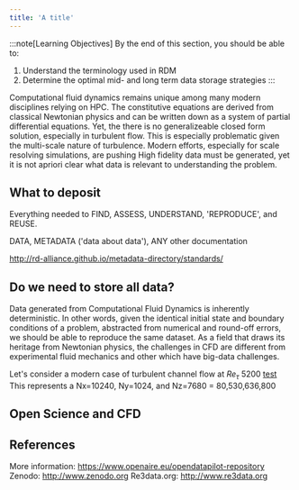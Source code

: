 ```yaml
---
title: 'A title'
---
```



:::note[Learning Objectives]
By the end of this section, you should be able to:
1. Understand the terminology used in RDM
2. Determine the optimal mid- and long term data storage strategies
:::






Computational fluid dynamics remains unique among many modern disciplines relying on HPC. The constitutive equations are derived from classical Newtonian physics and can be written down as a system of partial differential equations. Yet, the there is no generalizeable closed form solution, especially in turbulent flow. This is especially problematic given the multi-scale nature of turbulence. Modern efforts, especially for scale resolving simulations, are pushing 
High fidelity data must be generated, yet it is not apriori clear what data is relevant to understanding the problem.


    
 
    
## What to deposit
Everything needed to FIND, ASSESS, UNDERSTAND, 'REPRODUCE', and REUSE.

DATA, METADATA ('data about data'), ANY other documentation

http://rd-alliance.github.io/metadata-directory/standards/





## Do we need to store all data?
Data generated from Computational Fluid Dynamics is inherently deterministic. In other words, given the identical initial state and boundary conditions of a problem, abstracted from numerical and round-off errors, we should be able to reproduce the same dataset. As a field that draws its heritage from Newtonian physics, the challenges in CFD are different from experimental fluid mechanics and other which have big-data challenges. 

Let's consider a modern case of turbulent channel flow at $Re_\tau~5200$ [test](https://www.cambridge.org/core/journals/journal-of-fluid-mechanics/article/direct-numerical-simulation-of-turbulent-channel-flow-up-to-mathitreittauapprox-5200/3AE84A5A48F83AF294F6CB042AF92DA8)
This represents a 
Nx=10240, Ny=1024,  and  Nz=7680 = 80,530,636,800




## Open Science and CFD








## References
More information: https://www.openaire.eu/opendatapilot-repository 
Zenodo: http://www.zenodo.org 
Re3data.org: http://www.re3data.org